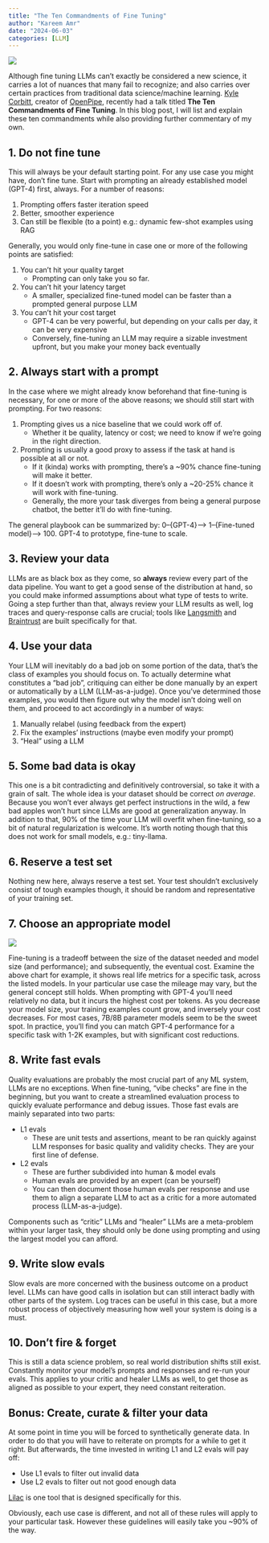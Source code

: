 ```yaml
---
title: "The Ten Commandments of Fine Tuning"
author: "Kareem Amr"
date: "2024-06-03"
categories: [LLM]
---
```


![](https://maven.com/_next/image?url=https%3A%2F%2Fd2426xcxuh3ht5.cloudfront.net%2F6jABAmE1Q8aQLCcY2vzo_revolution.jpeg&w=1536&q=75)

Although fine tuning LLMs can't exactly be considered a new science, it carries a lot of nuances that many fail to recognize; and also carries over certain practices from traditional data science/machine learning. [Kyle Corbitt](https://x.com/corbtt), creator of [OpenPipe](https://openpipe.ai/), recently had a talk titled **The Ten Commandments of Fine Tuning**. In this blog post, I will list and explain these ten commandments while also providing further commentary of my own.


## 1. Do not fine tune

This will always be your default starting point. For any use case you might have, don't fine tune. Start with prompting an already established model (GPT-4) first, always. For a number of reasons:

1. Prompting offers faster iteration speed
2. Better, smoother experience
3. Can still be flexible (to a point) e.g.: dynamic few-shot examples using RAG

Generally, you would only fine-tune in case one or more of the following points are satisfied:

1. You can't hit your quality target
   - Prompting can only take you so far.
2. You can't hit your latency target
   - A smaller, specialized fine-tuned model can be faster than a prompted general purpose LLM
3. You can't hit your cost target
   - GPT-4 can be very powerful, but depending on your calls per day, it can be very expensive
   - Conversely, fine-tuning an LLM may require a sizable investment upfront, but you make your money back eventually

## 2. Always start with a prompt

In the case where we might already know beforehand that fine-tuning is necessary, for one or more of the above reasons; we should still start with prompting. For two reasons:

1. Prompting gives us a nice baseline that we could work off of.
	- Whether it be quality, latency or cost; we need to know if we're going in the right direction.
2. Prompting is usually a good proxy to assess if the task at hand is possible at all or not.
	- If it (kinda) works with prompting, there's a ~90% chance fine-tuning will make it better.
	- If it doesn't work with prompting, there's only a ~20-25% chance it will work with fine-tuning.
	- Generally, the more your task diverges from being a general purpose chatbot, the better it'll do with fine-tuning.

The general playbook can be summarized by: 0--{GPT-4}--> 1--{Fine-tuned model}--> 100.
GPT-4 to prototype, fine-tune to scale.

## 3. Review your data

LLMs are as black box as they come, so **always** review every part of the data pipeline. You want to get a good sense of the distribution at hand, so you could make informed assumptions about what type of tests to write. Going a step further than that, always review your LLM results as well, log traces and query-response calls are crucial; tools like [Langsmith](https://smith.langchain.com/) and [Braintrust](https://www.braintrust.dev/) are built specifically for that.

## 4. Use your data

Your LLM will inevitably do a bad job on some portion of the data, that's the class of examples you should focus on. To actually determine what constitutes a "bad job", critiquing can either be done manually by an expert or automatically by a LLM (LLM-as-a-judge). Once you've determined those examples, you would then figure out why the model isn't doing well on them, and proceed to act accordingly in a number of ways:

1. Manually relabel (using feedback from the expert)
2. Fix the examples' instructions (maybe even modify your prompt)
3. "Heal" using a LLM

## 5. Some bad data is okay

This one is a bit contradicting and definitively controversial, so take it with a grain of salt. The whole idea is your dataset should be correct _on average_. Because you won't ever always get perfect instructions in the wild, a few bad apples won't hurt since LLMs are good at generalization anyway. In addition to that, 90% of the time your LLM will overfit when fine-tuning, so a bit of natural regularization is welcome. It's worth noting though that this does not work for small models, e.g.: tiny-llama.

## 6. Reserve a test set

Nothing new here, always reserve a test set. Your test shouldn't exclusively consist of tough examples though, it should be random and representative of your training set.

## 7. Choose an appropriate model

![](Screenshot from 2024-05-28 06-30-53.png)

Fine-tuning is a tradeoff between the size of the dataset needed and model size (and performance); and subsequently, the eventual cost. Examine the above chart for example, it shows real life metrics for a specific task, across the listed models. In your particular use case the mileage may vary, but the general concept still holds. When prompting with GPT-4 you'll need relatively no data, but it incurs the highest cost per tokens. As you decrease your model size, your training examples count grow, and inversely your cost decreases.
For most cases, 7B/8B parameter models seem to be the sweet spot. In practice, you'll find you can match GPT-4 performance for a specific task with 1-2K examples, but with significant cost reductions.

## 8. Write fast evals

Quality evaluations are probably the most crucial part of any ML system, LLMs are no exceptions. When fine-tuning, "vibe checks" are fine in the beginning, but you want to create a streamlined evaluation process to quickly evaluate performance and debug issues.
Those fast evals are mainly separated into two parts:

- L1 evals
	- These are unit tests and assertions, meant to be ran quickly against LLM responses for basic quality and validity checks. They are your first line of defense.
- L2 evals
	- These are further subdivided into human & model evals
	- Human evals are provided by an expert (can be yourself)
	- You can then document those human evals per response and use them to align a separate LLM to act as a critic for a more automated process (LLM-as-a-judge).

Components such as "critic" LLMs and "healer" LLMs are a meta-problem within your larger task, they should only be done using prompting and using the largest model you can afford.

## 9. Write slow evals

Slow evals are more concerned with the business outcome on a product level. LLMs can have good calls in isolation but can still interact badly with other parts of the system. Log traces can be useful in this case, but a more robust process of objectively measuring how well your system is doing is a must.

## 10. Don't fire & forget

This is still a data science problem, so real world distribution shifts still exist. Constantly monitor your model's prompts and responses and re-run your evals.
This applies to your critic and healer LLMs as well, to get those as aligned as possible to your expert, they need constant reiteration.

## Bonus: Create, curate & filter your data

At some point in time you will be forced to synthetically generate data. In order to do that you will have to reiterate on prompts for a while to get it right. But afterwards, the time invested in writing L1 and L2 evals will pay off:

- Use L1 evals to filter out invalid data
- Use L2 evals to filter out not good enough data

[Lilac](https://www.lilacml.com/) is one tool that is designed specifically for this.


Obviously, each use case is different, and not all of these rules will apply to your particular task. However these guidelines will easily take you ~90% of the way.